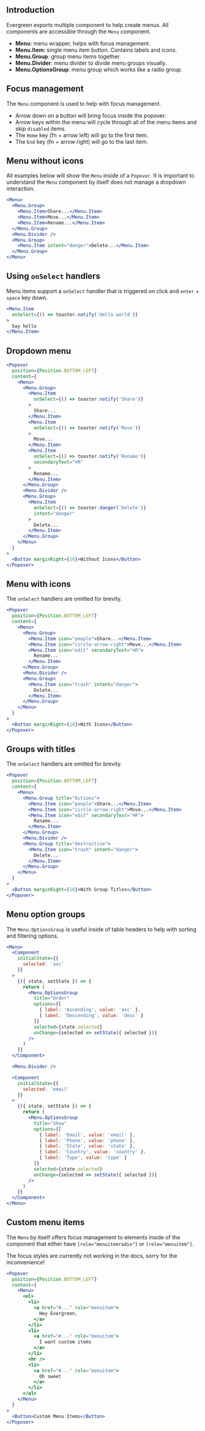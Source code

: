 
## Introduction

Evergreen exports multiple component to help create menus.
All components are accessible through the `Menu` component.

* **Menu**: menu wrapper, helps with focus management.
* **Menu.Item**: single menu item button. Contains labels and icons.
* **Menu.Group**: group menu items together.
* **Menu.Divider**: menu divider to divide menu groups visually.
* **Menu.OptionsGroup**: menu group which works like a radio group.

## Focus management

The `Menu` component is used to help with focus management.

* Arrow down on a button will bring focus inside the popover.
* Arrow keys within the menu will cycle through all of the menu items and skip `disabled` items.
* The `Home` key (fn + arrow left) will go to the first item.
* The `End` key (fn + arrow right) will go to the last item.


## Menu without icons

All examples below will show the `Menu` inside of a `Popover`.
It is important to understand the `Menu` component by itself does not manage a dropdown interaction.

```jsx
<Menu>
  <Menu.Group>
    <Menu.Item>Share...</Menu.Item>
    <Menu.Item>Move...</Menu.Item>
    <Menu.Item>Rename...</Menu.Item>
  </Menu.Group>
  <Menu.Divider />
  <Menu.Group>
    <Menu.Item intent="danger">Delete...</Menu.Item>
  </Menu.Group>
</Menu>
```

## Using `onSelect` handlers

Menu items support a `onSelect` handler that is triggered on click and `enter` + `space` key down.

```jsx
<Menu.Item
  onSelect={() => toaster.notify('Hello world')}
>
  Say hello
</Menu.Item>
```

## Dropdown menu

```jsx
<Popover
  position={Position.BOTTOM_LEFT}
  content={
    <Menu>
      <Menu.Group>
        <Menu.Item
          onSelect={() => toaster.notify('Share')}
        >
          Share...
        </Menu.Item>
        <Menu.Item
          onSelect={() => toaster.notify('Move')}
        >
          Move...
        </Menu.Item>
        <Menu.Item
          onSelect={() => toaster.notify('Rename')}
          secondaryText="⌘R"
        >
          Rename...
        </Menu.Item>
      </Menu.Group>
      <Menu.Divider />
      <Menu.Group>
        <Menu.Item
          onSelect={() => toaster.danger('Delete')}
          intent="danger"
        >
          Delete...
        </Menu.Item>
      </Menu.Group>
    </Menu>
  }
>
  <Button marginRight={16}>Without Icons</Button>
</Popover>
```

## Menu with icons

The `onSelect` handlers are omitted for brevity.

```jsx
<Popover
  position={Position.BOTTOM_LEFT}
  content={
    <Menu>
      <Menu.Group>
        <Menu.Item icon="people">Share...</Menu.Item>
        <Menu.Item icon="circle-arrow-right">Move...</Menu.Item>
        <Menu.Item icon="edit" secondaryText="⌘R">
          Rename...
        </Menu.Item>
      </Menu.Group>
      <Menu.Divider />
      <Menu.Group>
        <Menu.Item icon="trash" intent="danger">
          Delete...
        </Menu.Item>
      </Menu.Group>
    </Menu>
  }
>
  <Button marginRight={16}>With Icons</Button>
</Popover>
```


## Groups with titles

The `onSelect` handlers are omitted for brevity.

```jsx
<Popover
  position={Position.BOTTOM_LEFT}
  content={
    <Menu>
      <Menu.Group title="Actions">
        <Menu.Item icon="people">Share...</Menu.Item>
        <Menu.Item icon="circle-arrow-right">Move...</Menu.Item>
        <Menu.Item icon="edit" secondaryText="⌘R">
          Rename...
        </Menu.Item>
      </Menu.Group>
      <Menu.Divider />
      <Menu.Group title="destructive">
        <Menu.Item icon="trash" intent="danger">
          Delete...
        </Menu.Item>
      </Menu.Group>
    </Menu>
  }
>
  <Button marginRight={16}>With Group Titles</Button>
</Popover>
```

## Menu option groups

The `Menu.OptionsGroup` is useful inside of table headers to help with sorting and filtering options.

```jsx
<Menu>
  <Component
    initialState={{
      selected: 'asc'
    }}
  >
    {({ state, setState }) => {
      return (
        <Menu.OptionsGroup
          title="Order"
          options={[
            { label: 'Ascending', value: 'asc' },
            { label: 'Descending', value: 'desc' }
          ]}
          selected={state.selected}
          onChange={selected => setState({ selected })}
        />
      )
    }}
  </Component>

  <Menu.Divider />

  <Component
    initialState={{
      selected: 'email'
    }}
  >
    {({ state, setState }) => {
      return (
        <Menu.OptionsGroup
          title="Show"
          options={[
            { label: 'Email', value: 'email' },
            { label: 'Phone', value: 'phone' },
            { label: 'State', value: 'state' },
            { label: 'Country', value: 'country' },
            { label: 'Type', value: 'type' }
          ]}
          selected={state.selected}
          onChange={selected => setState({ selected })}
        />
      )
    }}
  </Component>
</Menu>
```

## Custom menu items

The `Menu` by itself offers focus management to elements inside of the component that
either have `[role="menuitemradio"]` or `[role="menuitem"]`.

The focus styles are currently not working in the docs, sorry for the inconvenience!

```jsx
<Popover
  position={Position.BOTTOM_LEFT}
  content={
    <Menu>
      <ul>
        <li>
          <a href="#..." role="menuitem">
            Hey Evergreen,
          </a>
        </li>
        <li>
          <a href="#..." role="menuitem">
            I want custom items
          </a>
        </li>
        <hr />
        <li>
          <a href="#..." role="menuitem">
            Oh sweet
          </a>
        </li>
      </ul>
    </Menu>
  }
>
  <Button>Custom Menu Items</Button>
</Popover>
```

<PropsTable of="Menu" />
<PropsTable of="MenuItem" />
<PropsTable of="MenuGroup" />
<PropsTable of="MenuOptionsGroup" />
<PropsTable of="MenuDivider" />
